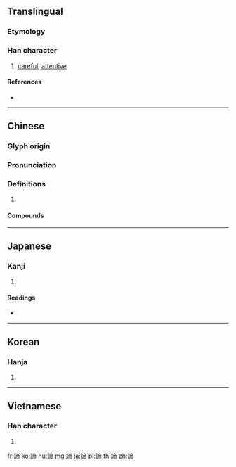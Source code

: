 {{character info/new}}
{{also|谛}}
==Translingual==

===Etymology===
{{rfe|lang=mul|Is {{m|mul|帝|sc=Hani}} the phonetic component of this compound character?}}

===Han character===
{{Han char|rn=149|rad=言|as=09|sn=16|four=00627|canj=YRYBB|ids=⿰言帝}}

# [[careful]], [[attentive]]

====References====
* {{Han ref|kx=1170.080|dkj=35716|dj=1635.280|hdz=64001.040|uh=8AE6|ud=35558|bh=BFCD|bd=49101}}

----

==Chinese==
{{zh-forms|s=谛}}

===Glyph origin===
{{Han etym}}

===Pronunciation===
{{zh-pron
|m=dì
|c=dai3
|h=pfs=
|md=
|mn=
|w=
|mc=y
|oc=y
|cat=
}}

===Definitions===
{{zh-hanzi}}

# {{rfdef|lang=zh}}

====Compounds====
{{zh-der|真諦|聖諦}}

----

==Japanese==

===Kanji===
{{ja-kanji|grade=|rs=言09}}

# {{defn|lang=ja|sort=言09}}

====Readings====
* {{ja-readings|on=[[てい]] (tei), [[たい]] (tai)|kun=[[つまびらか]] (tsumabiraka), [[まこと]] (makoto), [[あきらめる]] (akirameru)|nanori=}}

----

==Korean==

===Hanja===
{{ko-hanja|hangeul=체|eumhun=|rv=che|mr=ch'e|y=chey}}

# {{defn|lang=ko|sort=言09}}

----

==Vietnamese==

===Han character===
{{vi-hantu|[[đế]]|rs=言09}}

# {{defn|lang=vi|sort=言09}}

[[fr:諦]]
[[ko:諦]]
[[hu:諦]]
[[mg:諦]]
[[ja:諦]]
[[pl:諦]]
[[th:諦]]
[[zh:諦]]